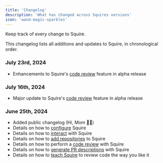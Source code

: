 ```yaml
---
title: 'Changelog'
description: 'What has changed across Squires versions'
icon: 'wand-magic-sparkles'
---
```


Keep track of every change to Squire.

This changelog lists all additions and updates to Squire, in chronological order.

### July 23rd, 2024

- Enhancements to Squire's [code review](/features/code-review) feature in alpha release

### July 16th, 2024

- Major update to Squire's [code review](/features/code-review) feature in alpha release

### June 25th, 2024

- Added public changelog (Hi, Mom 👋🏻)
- Details on how to [configure](configurations) Squire
- Details on how to [interact](interaction-patterns) with Squire
- Details on how to [add repositories](add-repos) to Squire
- Details on how to perform a [code review](/features/code-review) with Squire
- Details on how to [generate PR descriptions](/features/pull-request-description) with Squire
- Details on how to [teach Squire](/features/squire-learns) to review code the way you like it